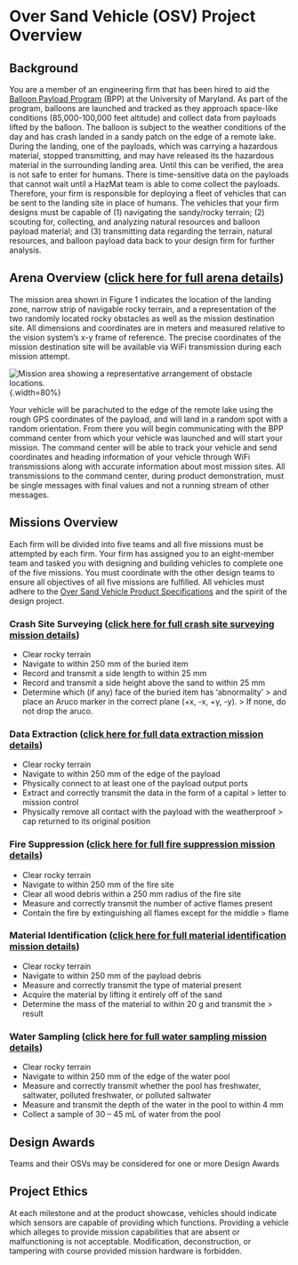 # Over Sand Vehicle (OSV) Project Overview

## Background

You are a member of an engineering firm that has been hired to aid the [<u>Balloon Payload Program</u>](https://md.spacegrant.org/mdsgc-programs/balloon-payload-program/) (BPP) at the University of Maryland. As part of the program, balloons are launched and tracked as they approach space-like conditions (85,000-100,000 feet altitude) and collect data from payloads lifted by the balloon. The balloon is subject to the weather conditions of the day and has crash landed in a sandy patch on the edge of a remote lake. During the landing, one of the payloads, which was carrying a hazardous material, stopped transmitting, and may have released its the hazardous material in the surrounding landing area. Until this can be verified, the area is not safe to enter for humans. There is time-sensitive data on the payloads that cannot wait until a HazMat team is able to come collect the payloads. Therefore, your firm is responsible for deploying a fleet of vehicles that can be sent to the landing site in place of humans. The vehicles that your firm designs must be capable of (1) navigating the sandy/rocky terrain; (2) scouting for, collecting, and analyzing natural resources and balloon payload material; and (3) transmitting data regarding the terrain, natural resources, and balloon payload data back to your design firm for further analysis.

## Arena Overview ([click here for full arena details](https://docs.google.com/document/d/1-Hc7P9rkwyJ6X7_Mm3Z7xfE5JGnzZCIv2vq7lUC7h7Y/edit?usp=sharing))

The mission area shown in Figure 1 indicates the location of the landing zone, narrow strip of navigable rocky terrain, and a representation of the two randomly located rocky obstacles as well as the mission destination site. All dimensions and coordinates are in meters and measured relative to the vision system's x-y frame of reference. The precise coordinates of the mission destination site will be available via WiFi transmission during each mission attempt.

![Mission area showing a representative arrangement of obstacle locations.](./media/rocky-terrain.jpg){.width=80%}

Your vehicle will be parachuted to the edge of the remote lake using the rough GPS coordinates of the payload, and will land in a random spot with a random orientation. From there you will begin communicating with the BPP command center from which your vehicle was launched and will start your mission. The command center will be able to track your vehicle and send coordinates and heading information of your vehicle through WiFi transmissions along with accurate information about most mission sites. All transmissions to the command center, during product demonstration, must be single messages with final values and not a running stream of other messages.

## Missions Overview

Each firm will be divided into five teams and all five missions must be attempted by each firm. Your firm has assigned you to an eight-member team and tasked you with designing and building vehicles to complete one of the five missions. You must coordinate with the other design teams to ensure all objectives of all five missions are fulfilled. All vehicles must adhere to the [<u>Over Sand Vehicle Product Specifications</u>](https://docs.google.com/document/d/1NQLZvbwKb3WUYqVuhtf1VYOpQDceTFqGFHGXvG0mAz8/edit?usp=sharing) and the spirit of the design project.

### Crash Site Surveying ([<u>click here for full crash site surveying mission details</u>](https://docs.google.com/document/d/1E5oA_ECepsz8FMyAH7S-EPxRqDnXAmXXL7-jkVfSW0A/edit?usp=sharing))

-   Clear rocky terrain
-   Navigate to within 250 mm of the buried item
-   Record and transmit a side length to within 25 mm
-   Record and transmit a side height above the sand to within 25 mm
-   Determine which (if any) face of the buried item has 'abnormality' > and place an Aruco marker in the correct plane (+x, -x, +y, -y). > If none, do not drop the aruco.

### Data Extraction ([<u>click here for full data extraction mission details</u>](https://docs.google.com/document/d/1qIB698WyLYIIjUsvJ86Vpojcwn2ZKfV4lf1grHEC8-c/edit?usp=sharing))

-   Clear rocky terrain
-   Navigate to within 250 mm of the edge of the payload
-   Physically connect to at least one of the payload output ports
-   Extract and correctly transmit the data in the form of a capital > letter to mission control
-   Physically remove all contact with the payload with the weatherproof > cap returned to its original position

### Fire Suppression ([<u>click here for full fire suppression mission details</u>](https://docs.google.com/document/d/1IWeIomRVEpPVLiHpm_bRgOYbGoPHEdNCctmCcJoRv-Q/edit?usp=sharing))

-   Clear rocky terrain
-   Navigate to within 250 mm of the fire site
-   Clear all wood debris within a 250 mm radius of the fire site
-   Measure and correctly transmit the number of active flames present
-   Contain the fire by extinguishing all flames except for the middle > flame

### Material Identification ([<u>click here for full material identification mission details</u>](https://docs.google.com/document/d/1IlN6SNC8P64TDDaccrwKho1TyrswsfotBSnpKMy-cGc/edit?usp=sharing))

-   Clear rocky terrain
-   Navigate to within 250 mm of the payload debris
-   Measure and correctly transmit the type of material present
-   Acquire the material by lifting it entirely off of the sand
-   Determine the mass of the material to within 20 g and transmit the > result

### Water Sampling ([<u>click here for full water sampling mission details</u>](https://docs.google.com/document/d/1JbJ0NeP2qdxii9F3J787bd-KwNJ1d65Vd-511XUuUVM/edit?usp=sharing))

-   Clear rocky terrain
-   Navigate to within 250 mm of the edge of the water pool
-   Measure and correctly transmit whether the pool has freshwater, saltwater, polluted freshwater, or polluted saltwater
-   Measure and transmit the depth of the water in the pool to within 4 mm
-   Collect a sample of 30 -- 45 mL of water from the pool

## Design Awards

Teams and their OSVs may be considered for one or more Design Awards

## Project Ethics

At each milestone and at the product showcase, vehicles should indicate which sensors are capable of providing which functions. Providing a vehicle which alleges to provide mission capabilities that are absent or malfunctioning is not acceptable. Modification, deconstruction, or tampering with course provided mission hardware is forbidden.
